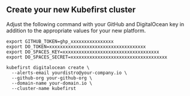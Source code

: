 
## Create your new Kubefirst cluster

Adjust the following command with your GitHub and DigitalOcean key in addition to the appropriate values for your new platform.

```shell
export GITHUB_TOKEN=ghp_xxxxxxxxxxxxxxxx
export DO_TOKEN=xxxxxxxxxxxxxxxxxxxxxxxxxxxxxxxxxxxx
export DO_SPACES_KEY=xxxxxxxxxxxxxxxxxxxxxxxxxxxxxxxxxxxx
export DO_SPACES_SECRET=xxxxxxxxxxxxxxxxxxxxxxxxxxxxxxxxxxxx

kubefirst digitalocean create \
  --alerts-email yourdistro@your-company.io \
  --github-org your-github-org \
  --domain-name your-domain.io \
  --cluster-name kubefirst
```

<CloudflareDNS />
